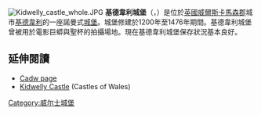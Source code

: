 [[File:Kidwelly_castle_whole.JPG|thumb]]
'''基德韋利城堡'''（{{lang-en|Kidwelly Castle}}，{{lang-cy|Castell Cydweli}}）是位於[[英國|英國]][[威爾斯|威爾斯]][[卡馬森郡|卡馬森郡]]城市[[基德韋利|基德韋利]]的一座諾曼式[[城堡|城堡]]。城堡修建於1200年至1476年期間。基德韋利城堡曾被用於電影{{link-en|巨蟒與聖杯|Monty Python and the Holy Grail}}巨蟒與聖杯的拍攝場地。現在基德韋利城堡保存狀況基本良好。

==延伸閱讀==
{{Commons category|Kidwelly Castle}}
* [https://web.archive.org/web/20090205064925/http://www.cadw.wales.gov.uk/default.asp?id=6&PlaceID=82 Cadw page]
* [http://www.castlewales.com/kidwelly.html Kidwelly Castle]{{Wayback|url=http://www.castlewales.com/kidwelly.html |date=20150318175239 }} (Castles of Wales)

{{Coord|51.73999|-4.30424|format=dms |region:GB_type:landmark}}
[[Category:威尔士城堡|Category:威尔士城堡]]